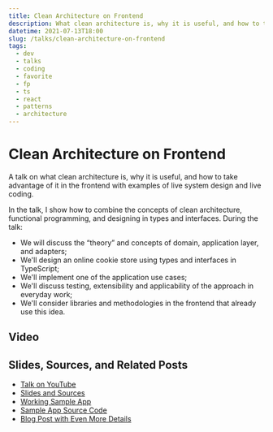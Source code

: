 ```yaml
---
title: Clean Architecture on Frontend
description: What clean architecture is, why it is useful, and how to take advantage of it in the frontend with examples of live system design and live coding.
datetime: 2021-07-13T18:00
slug: /talks/clean-architecture-on-frontend
tags:
  - dev
  - talks
  - coding
  - favorite
  - fp
  - ts
  - react
  - patterns
  - architecture
---
```


# Clean Architecture on Frontend

A talk on what clean architecture is, why it is useful, and how to take advantage of it in the frontend with examples of live system design and live coding.

In the talk, I show how to combine the concepts of clean architecture, functional programming, and designing in types and interfaces. During the talk:

- We will discuss the “theory” and concepts of domain, application layer, and adapters;
- We'll design an online cookie store using types and interfaces in TypeScript;
- We'll implement one of the application use cases;
- We'll discuss testing, extensibility and applicability of the approach in everyday work;
- We'll consider libraries and methodologies in the frontend that already use this idea.

## Video

<YouTube src="https://www.youtube.com/embed/ThgqBecaq_w" caption="Запись доклада на YouTube" />

## Slides, Sources, and Related Posts

- [Talk on YouTube](https://youtu.be/ThgqBecaq_w)
- [Slides and Sources](https://bespoyasov.me/slides/podlodka-conf-clean-architecture/)
- [Working Sample App](https://bespoyasov.me/showcase/frontend-clean-architecture/)
- [Sample App Source Code](https://github.com/bespoyasov/frontend-clean-architecture)
- [Blog Post with Even More Details](/blog/clean-architecture-on-frontend)
